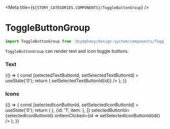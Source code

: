 
<Meta title={`${STORY_CATEGORIES.COMPONENTS}/ToggleButtonGroup`} />

# ToggleButtonGroup

```js
import ToggleButtonGroup from '@symphony/design-system/components/ToggleButton/ToggleButtonGroup';
```

`ToggleButtonGroup` can render text and icon toggle buttons.

### Text

<Preview>
  <Story name="Text">
    {() => {
      const [selectedTextButtonId, setSelectedTextButtonId] = useState('0');
      return (
        <ToggleButtonGroup
          buttons={[
            {id: '0', item: 'Status'},
            {id: '1', item: 'Technician'},
            {id: '2', item: 'Project'},
          ]}
          selectedButtonId={selectedTextButtonId}
          onItemClicked={id => setSelectedTextButtonId(id)}
        />
      );
    }}
  </Story>
</Preview>

### Icons

<Preview>
  <Story name="Icons">
    {() => {
      const [selectedIconButtonId, setSelectedIconButtonId] = useState('0');
      return (
        <ToggleButtonGroup
          buttons={[
            {id: '0', item: <ListAltIcon />},
            {id: '1', item: <BubbleChartIcon />},
          ]}
          selectedButtonId={selectedIconButtonId}
          onItemClicked={id => setSelectedIconButtonId(id)}
        />
      );
    }}
  </Story>
</Preview>
